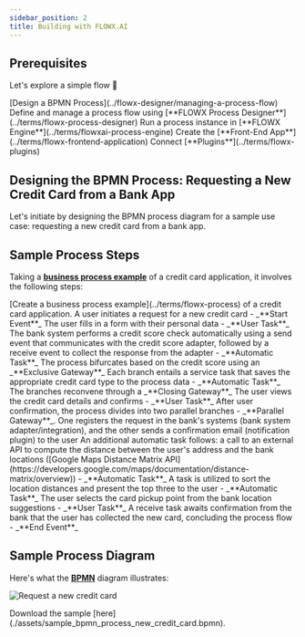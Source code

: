 ```yaml
---
sidebar_position: 2
title: Building with FLOWX.AI
---
```


## Prerequisites

Let's explore a simple flow 🚀

<Steps>
  <Step title="BPMN Process">
    [Design a BPMN Process](../flowx-designer/managing-a-process-flow)
  </Step>
  <Step title="Process Flow">
    Define and manage a process flow using [**FLOWX Process Designer**](../terms/flowx-process-designer)  
 </Step>
  <Step title="Process Execution">
   Run a process instance in [**FLOWX Engine**](../terms/flowxai-process-engine)
  </Step>
    <Step title="Front-End Application">
    Create the [**Front-End App**](../terms/flowx-frontend-application)  
    </Step>
  <Step title="Plugins">
    Connect [**Plugins**](../terms/flowx-plugins)
    </Step>
</Steps>


## Designing the BPMN Process: Requesting a New Credit Card from a Bank App

Let's initiate by designing the BPMN process diagram for a sample use case: requesting a new credit card from a bank app.

## Sample Process Steps

Taking a [**business process example**](../terms/flowx-process) of a credit card application, it involves the following steps:


<Steps>

  <Step title="Create Business Process Example">
    [Create a business process example](../terms/flowx-process) of a credit card application.
  </Step>


  <Step title="Initiate Credit Card Request">
    A user initiates a request for a new credit card - _**Start Event**_
  </Step>


  <Step title="Fill in Personal Data">
    The user fills in a form with their personal data - _**User Task**_
  </Step>


  <Step title="Automated Credit Score Check">
    The bank system performs a credit score check automatically using a send event that communicates with the credit score adapter, followed by a receive event to collect the response from the adapter - _**Automatic Task**_
  </Step>


  <Step title="Credit Score Bifurcation">
    The process bifurcates based on the credit score using an _**Exclusive Gateway**_
  </Step>


  <Step title="Save Credit Card Type">
    Each branch entails a service task that saves the appropriate credit card type to the process data - _**Automatic Task**_
  </Step>


  <Step title="Branch Reconciliation">
    The branches reconvene through a _**Closing Gateway**_
  </Step>


  <Step title="View and Confirm Credit Card Details">
    The user views the credit card details and confirms - _**User Task**_
  </Step>


  <Step title="Parallel Branching">
    After user confirmation, the process divides into two parallel branches - _**Parallel Gateway**_. One registers the request in the bank's systems (bank system adapter/integration), and the other sends a confirmation email (notification plugin) to the user
  </Step>


  <Step title="External API Call">
    An additional automatic task follows: a call to an external API to compute the distance between the user's address and the bank locations ([Google Maps Distance Matrix API](https://developers.google.com/maps/documentation/distance-matrix/overview)) - _**Automatic Task**_
  </Step>


  <Step title="Sort Location Distances">
    A task is utilized to sort the location distances and present the top three to the user - _**Automatic Task**_
  </Step>


  <Step title="Select Card Pickup Point">
    The user selects the card pickup point from the bank location suggestions - _**User Task**_
  </Step>


  <Step title="Receive Confirmation">
    A receive task awaits confirmation from the bank that the user has collected the new card, concluding the process flow - _**End Event**_
  </Step>
</Steps>


## Sample Process Diagram

Here's what the [**BPMN**](../terms/bpmn) diagram illustrates:

![Request a new credit card](https://s3.eu-west-1.amazonaws.com/docx.flowx.ai/3.5/request_a_credit_card_new.png)

<Tip>
Download the sample [here](./assets/sample_bpmn_process_new_credit_card.bpmn).
</Tip>
